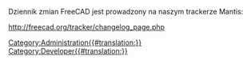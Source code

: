 <languages/>
Dziennik zmian FreeCAD jest prowadzony na naszym trackerze Mantis:

http://freecad.org/tracker/changelog_page.php

[[Category:Administration{{#translation:}}]]
[[Category:Developer{{#translation:}}]]



{{clear}}